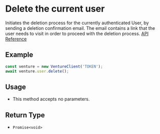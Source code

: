 # Delete the current user

Initiates the deletion process for the currently authenticated User, by sending a deletion confirmation email. The email contains a link that the user needs to visit in order to proceed with the deletion process. [API Reference](https://vercel.com/docs/rest-api/endpoints#delete-user-account)

## Example

```js
const venture = new VentureClient('TOKEN');
await venture.user.delete();
```

## Usage

-   This method accepts no parameters.

## Return Type

-   `Promise<void>`

